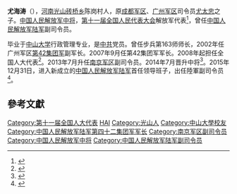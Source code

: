 {{中国人民解放军将领
| name = 尤海涛
| image name = Army (PLA) Lieutenant General You Haitao 陆军中将尤海涛 (Chief of Staff of the Army featured photos 493737).jpg
| width = 
| job = 
| period =
| birthname = 
| other_names = 
| foreign_names =
| english_names =
| Sex = 男
| date of birth =
| place of birth =
| date of death =  
| place of death = 
| nationality = {{PRC}}
| residence = 
| languages = 
| height = 
| weight = 
| party = {{CPC}}
| rank = [[File:PLAGF-0719-LTG.png|25px]][[中国人民解放军中将|中国人民解放军中将]]
| spouse = 
| relatives = 
| educate = 
| past = 
| work =
| award = 
| rankrecord= 
}}
'''尤海涛'''（{{bd|1958年|1月|}}），[[河南|河南]][[光山|光山]][[砖桥乡|砖桥乡]]陈岗村人，原[[成都军区|成都军区]]、[[广州军区|广州军区]]司令员[[尤太忠|尤太忠]]之子。[[中国人民解放军中将|中国人民解放军中将]]，[[第十一届全国人民代表大会|第十一届全国人民代表大会]]解放军代表<ref>{{cite web|author=新华网|title=第十一届全国人大代表|url=http://news.xinhuanet.com/ziliao/2008-03/03/content_7708230.htm?node=36628|publisher=新华网|accessdate=2014-01-07|archive-date=2014-01-10|archive-url=https://web.archive.org/web/20140110211415/http://news.xinhuanet.com/ziliao/2008-03/03/content_7708230.htm?node=36628|dead-url=no}}</ref>，曾任[[中国人民解放军陆军|中国人民解放军陆军]]副司令员。

毕业于[[中山大学|中山大学]]行政管理专业，是[[中共|中共]]党员。曾任步兵第163师师长，2002年任广州军区[[第42集团军|第42集团军]]副军长。2007年9月任第42集团军军长。2008年起担任全国人大代表<ref>{{cite news|title=全国人大代表信息-尤海涛|url= http://210.82.31.1:8084/delegate/viewDelegate.action?dbid=112756|accessdate=2013-04-05|newspaper=全国人大网|archive-url=https://web.archive.org/web/20140528032530/http://www.npc.gov.cn/delegate/viewDelegate.action?dbid=112756|archive-date=2014-05-28|dead-url=yes}}</ref>。2013年7月升任[[南京军区|南京军区]]副司令员。2014年7月晋升中将<ref>{{cite web|author=凤凰网|title=南京军区新晋14名将军 蒋谟祥等晋升中将军衔|url=http://news.ifeng.com/a/20140710/41097636_0.shtml|publisher=凤凰网|accessdate=2014-07-10|archive-date=2014-07-10|archive-url=https://web.archive.org/web/20140710033757/http://news.ifeng.com/a/20140710/41097636_0.shtml|dead-url=no}}</ref>。2015年12月31日，进入新成立的[[中国人民解放军陆军|中国人民解放军陆军]]首任领导班子，出任陸軍副司令员<ref>{{cite web|url=http://news.163.com/16/0104/04/BCF8R1I90001124J.html|title=陆军首任领导班子11位成员亮相 均曾任职集团军|publisher=网易|accessdate=2016-01-04|archive-url=https://web.archive.org/web/20160105011127/http://news.163.com/16/0104/04/BCF8R1I90001124J.html|archive-date=2016-01-05|dead-url=yes}}</ref>。

==參考文獻==
{{reflist}}

[[Category:第十一届全国人大代表|Category:第十一届全国人大代表]]
[[Category:尤姓|HAI]]
[[Category:光山人|Category:光山人]]
[[Category:中山大學校友|Category:中山大學校友]]
[[Category:中国人民解放军陆军第四十二集团军军长|Category:中国人民解放军陆军第四十二集团军军长]]
[[Category:南京军区副司令员|Category:南京军区副司令员]]
[[Category:中国人民解放军中将|Category:中国人民解放军中将]]
[[Category:中国人民解放军陆军副司令员|Category:中国人民解放军陆军副司令员]]
